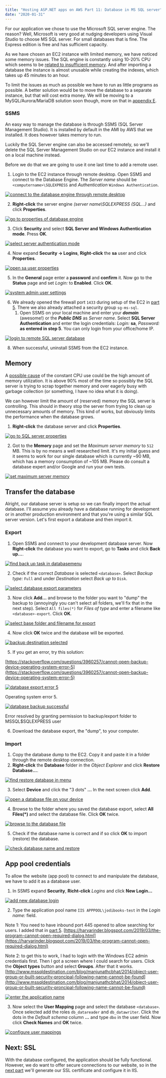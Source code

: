 ```yaml
---
title: "Hosting ASP.NET apps on AWS Part 11: Database in MS SQL server"
date: "2020-01-31"
---
```


For our application we chose to use the Microsoft SQL server engine. The reason? Well, Microsoft is very good at nudging developers using Visual Studio to choose MS SQL server. For small databases that is fine. The Express edition is free and has sufficient capacity.

As we have chosen an EC2 instance with limited memory, we have noticed some memory issues. The SQL engine is constantly using 10-20% CPU which seems to be [related to insufficient memory](https://dba.stackexchange.com/questions/157226/ms-sql-server-2016-constant-cpu-usage-of-10-all-db-offline). And after importing a database the instance is almost unusable while creating the indexes, which takes up 45 minutes to an hour.

To limit the issues as much as possible we have to run as little programs as possible. A better solution would be to move the database to a separate instance, but that will cost extra money. We will be moving to a MySQL/Aurora/MariaDB solution soon though, more on that in [appendix E](https://blog.jodibooks.com/2020/02/hosting-asp-net-apps-aws-appendix-e-improved-architectures/).

### SSMS

An easy way to manage the database is through SSMS (SQL Server Management Studio). It is installed by default in the AMI by AWS that we installed. It does however takes memory to run.

Luckily the SQL Server engine can also be accessed remotely, so we'll delete the SQL Server Management Studio on our EC2 instance and install it on a local machine instead.

Before we do that we are going to use it one last time to add a remote user.

1. Login to the EC2 instance through remote desktop. Open SSMS and connect to the Database Engine. The _Server name_ should be `<computername>\SQLEXPRESS` and _Authentication_ `Windows Authentication`.

[![connect to the database engine through remote desktop](images/mssql-01-1024x616.png)](https://blog.jodibooks.com/wp-content/uploads/2020/01/mssql-01.png)

2. **Right-click** the server engine _(server name\\SQLEXPRESS (SQL...)_ and click **Properties**.

[![go to properties of database engine](images/mssql-02-1024x616.png)](https://blog.jodibooks.com/wp-content/uploads/2020/01/mssql-02.png)

3. Click **Security** and select **SQL Server and Windows Authentication mode**. Press **OK**.

[![select server authentication mode](images/mssql-03-1024x616.png)](https://blog.jodibooks.com/wp-content/uploads/2020/01/mssql-03.png)

4. Now expand **Security -> Logins**, **Right-click** the **sa** user and click **Properties**.

[![open sa user properties](images/mssql-04-1024x616.png)](https://blog.jodibooks.com/wp-content/uploads/2020/01/mssql-04.png)

5. In the **General** page enter a **password** and **confirm** it. Now go to the **Status** page and set _Login:_ to **Enabled**. Click **OK**.

[![system admin user settings](images/mssql-05-1024x464.png)](https://blog.jodibooks.com/wp-content/uploads/2020/01/mssql-05.png)

6. We already opened the firewall port `1433` during setup of the EC2 in [part 5](https://blog.jodibooks.com/2020/01/hosting-asp-net-apps-on-aws-part-5-ec2-instances/). There we also already attached a security group `sg-ms-sql`.
    1. Open SSMS on your local machine and enter your _**domain**_ (awesome!) or the _**Public DNS**_ as _Server name_. Select **SQL Server Authentication** and enter the login credentials: _Login:_ **sa**, _Password:_ **as entered in step 5**. You can only login from your office/home IP.

[![login to remote SQL server database](images/mssql-06-1024x616.png)](https://blog.jodibooks.com/wp-content/uploads/2020/01/mssql-06.png)

8. When successful, uninstall SSMS from the EC2 instance.

## Memory

A [possible cause](https://dba.stackexchange.com/questions/157226/ms-sql-server-2016-constant-cpu-usage-of-10-all-db-offline) of the constant CPU use could be the high amount of memory utilization. It is above 90% most of the time so possibly the SQL server is trying to scrap together memory and over eagerly busy with garbage collection (or something, I have no idea what it is doing).

We can however limit the amount of (reserved) memory the SQL server is controlling. This should in theory stop the server from trying to clean up unnecessary amounts of memory. This kind of works, but obviously limits the performance when the database grows.

1. **Right-click** the database server and click **Properties**.

[![go to SQL server properties](images/mssql-07-1024x616.png)](https://blog.jodibooks.com/wp-content/uploads/2020/01/mssql-07.png)

2. Got to the **Memory** page and set the _Maximum server memory_ to `512` MB. This is by no means a well researched limit. It's my initial guess and it seems to work for our single database which is currently ~90 MB, which has a memory consumption of ~105 MB. Please do consult a database expert and/or Google and run your own tests.

[![set maximum server memory](images/mssql-08-1024x616.png)](https://blog.jodibooks.com/wp-content/uploads/2020/01/mssql-08.png)

## Transfer the database

Alright, our database server is setup so we can finally import the actual database. I'll assume you already have a database running for development or in another production environment and that you're using a similar SQL server version. Let's first export a database and then import it.

### Export

1. Open SSMS and connect to your development database server. Now **Right-click** the database you want to export, go to **Tasks** and click **Back up...**.

[![find back up task in databasemenu](images/mssql-09-1024x616.png)](https://s3-eu-central-1.amazonaws.com/jodibooks-public-cdn/blog/wp-content/uploads/2020/01/18150617/mssql-09.png)

2. Check if the correct _Database_ is selected `<database>`. Select _Backup type:_ `Full` and under _Destination_ select _Back up to_ `Disk`.

[![select database export parameters](images/mssql-10-1024x616.png)](https://s3-eu-central-1.amazonaws.com/jodibooks-public-cdn/blog/wp-content/uploads/2020/01/18151712/mssql-10.png)

3. Now click **Add...** and browse to the folder you want to "dump" the backup to (annoyingly you can't select all folders, we'll fix that in the next step). Select `All files(*)` for _Files of type_ and enter a filename like `<database>-export`. Click **OK**.

[![select base folder and filename for export](images/mssql-11-1024x616.png)](https://s3-eu-central-1.amazonaws.com/jodibooks-public-cdn/blog/wp-content/uploads/2020/01/18152016/mssql-11.png)

4. Now click **OK** twice and the database will be exported.

[![backup destination selected](images/mssql-12-1024x616.png)](https://s3-eu-central-1.amazonaws.com/jodibooks-public-cdn/blog/wp-content/uploads/2020/01/18153122/mssql-12.png)

5. If you get an error, try this solution:

[https://stackoverflow.com/questions/3960257/cannot-open-backup-device-operating-system-error-5](https://stackoverflow.com/questions/3960257/cannot-open-backup-device-operating-system-error-5)

[![database export error 5](images/mssql-13-1024x615.png)](https://s3-eu-central-1.amazonaws.com/jodibooks-public-cdn/blog/wp-content/uploads/2020/01/18153233/mssql-13.png)

Operating system error 5.

[![database backup successful](images/mssql-14-1024x616.png)](https://s3-eu-central-1.amazonaws.com/jodibooks-public-cdn/blog/wp-content/uploads/2020/01/18153358/mssql-14.png)

Error resolved by granting permission to backup/export folder to MSSQL$SQLEXPRESS user

6. Download the database export, the "dump", to your computer.

### Import

1. Copy the database dump to the EC2. Copy it and paste it in a folder through the remote desktop connection.
2. **Right-click** the **Database** folder in the _Object Explorer_ and click **Restore Database...**.

[![find restore database in menu](images/mssql-15-1024x615.png)](https://blog.jodibooks.com/wp-content/uploads/2020/01/mssql-15.png)

3. Select **Device** and click the "3 dots" **...** In the next screen click **Add**.

[![open a database file on your device](images/mssql-16-1024x615.png)](https://blog.jodibooks.com/wp-content/uploads/2020/01/mssql-16.png)

4. Browse to the folder where you saved the database export, select **All Files(\*)** and select the database file. Click **OK** twice.

[![browse to the database file](images/mssql-17-1024x607.png)](https://s3-eu-central-1.amazonaws.com/jodibooks-public-cdn/blog/wp-content/uploads/2020/01/18165025/mssql-17.png)

5. Check if the database name is correct and if so click **OK** to import (restore) the database.

[![check database name and restore](images/mssql-18-1024x599.png)](https://s3-eu-central-1.amazonaws.com/jodibooks-public-cdn/blog/wp-content/uploads/2020/01/18165318/mssql-18.png)

## App pool credentials

To allow the website (app pool) to connect to and manipulate the database, we have to add it as a database user.

1. In SSMS expand **Security**, **Richt-click** _Logins_ and click **New Login...**

[![add new database login](images/mssql-19-1024x615.png)](https://s3-eu-central-1.amazonaws.com/jodibooks-public-cdn/blog/wp-content/uploads/2020/01/18170017/mssql-19.png)

2. Type the application pool name `IIS APPPOOL\jodibooks-test` in the _Login name:_ field.

Note 1: You need to have inbound port 445 opened to allow searching for users. I added that in [part 5](https://blog.jodibooks.com/2020/01/hosting-asp-net-apps-aws-part-5-ec2-instances/). [https://harvarinder.blogspot.com/2019/03/the-program-cannot-open-required-dialog.html](https://harvarinder.blogspot.com/2019/03/the-program-cannot-open-required-dialog.html)

Note 2: to get this to work, I had to login with the Windows EC2 admin credentials first. Then I got a screen where I could search for users. Click the **Object types** button and select **Groups**. After that it works. [http://www.mssqldestination.com/blog/manjunathcbhat/2014/object-user-group-or-built-security-proncipal-following-name-cannot-be-found](http://www.mssqldestination.com/blog/manjunathcbhat/2014/object-user-group-or-built-security-proncipal-following-name-cannot-be-found)

[![enter the application name](images/mssql-20-1024x615.png)](https://s3-eu-central-1.amazonaws.com/jodibooks-public-cdn/blog/wp-content/uploads/2020/01/18172859/mssql-20.png)

3. Now select the **User Mapping** page and select the database `<database>`. Once selected add the roles `db_datareader` and `db_datawriter`. Click the dots in the _Default schema_ column **...** and type `dbo` in the user field. Now click **Check Names** and **OK** twice.

[![configure user mappings](images/mssql-21-1024x616.png)](https://s3-eu-central-1.amazonaws.com/jodibooks-public-cdn/blog/wp-content/uploads/2020/01/18173822/mssql-21.png)

## Next: SSL

With the database configured, the application should be fully functional. However, we do want to offer secure connections to our website, so in the [next part](https://blog.jodibooks.com/2020/01/hosting-asp-net-apps-aws-part-12-ssl-certificates-in-iis/) we'll generate our SSL certificate and configure it in IIS.
